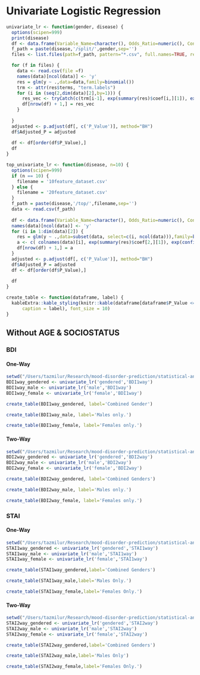 # Univariate Logistic Regression

```r
univariate_lr <- function(gender, disease) {
  options(scipen=999)
  print(disease)
  df <- data.frame(Variable_Name=character(), Odds_Ratio=numeric(), Conf_25=numeric(), Conf_75=numeric(), P_Value=numeric())
  f_path = paste(disease,'/split/',gender,sep='')
  files <- list.files(path=f_path, pattern="*.csv", full.names=TRUE, recursive=FALSE)

  for (f in files) {
    data <- read.csv(file =f)
    names(data)[ncol(data)] <- 'y'
    res = glm(y ~ .,data=data,family=binomial())
    trm <- attr(res$terms, "term.labels")
    for (i in (seq(2,dim(data)[2],by=1))) {
      res_vec <- tryCatch(c(trm[i-1], exp(summary(res)$coef[i,][1]), exp(confint(res)[i,]), summary(res)$coef[i,][4]), error=function(e) c(NA,NA,NA,NA,NA))
      df[nrow(df) + 1,] = res_vec
    }
    
  }
  adjusted <- p.adjust(df[, c('P_Value')], method="BH")
  df$Adjusted_P = adjusted
  
  df <- df[order(df$P_Value),]
  df
}
```

```r
top_univariate_lr <- function(disease, n=10) {
  options(scipen=999)
  if (n == 10) {
    filename = '10feature_dataset.csv'
  } else {
    filename = '20feature_dataset.csv'
  }
  f_path = paste(disease,'/top/',filename,sep='')
  data <- read.csv(f_path)
  
  df <- data.frame(Variable_Name=character(), Odds_Ratio=numeric(), Conf_25=numeric(), Conf_75=numeric(), P_Value=numeric())
  names(data)[ncol(data)] <- 'y'
  for (i in 1:dim(data)[2]) {
    res = glm(y ~ .,data=subset(data, select=c(i, ncol(data))),family=binomial())
    a <- c( colnames(data)[i], exp(summary(res)$coef[2,][1]), exp(confint(res)[2,]), summary(res)$coef[2,][4])
    df[nrow(df) + 1,] = a
  }
  adjusted <- p.adjust(df[, c('P_Value')], method="BH")
  df$Adjusted_P = adjusted
  df <- df[order(df$P_Value),]
  
  df
}
```


```r
create_table <- function(dataframe, label) {
  kableExtra::kable_styling(knitr::kable(dataframe[dataframe$P_Value <= 0.05,], booktabs = TRUE, 
      caption = label), font_size = 10)
}
```

## Without AGE & SOCIOSTATUS

### BDI

#### One-Way


```r
setwd("/Users/tazmilur/Research/mood-disorder-prediction/statistical-analysis/analysis-nocli/")
BDI1way_gendered <- univariate_lr('gendered','BDI1way')
BDI1way_male <- univariate_lr('male','BDI1way')
BDI1way_female <- univariate_lr('female','BDI1way')
```

```r
create_table(BDI1way_gendered, label='Combined Gender')
```

```r
create_table(BDI1way_male, label='Males only.')
```

```r
create_table(BDI1way_female, label='Females only.')
```


#### Two-Way

```r
setwd("/Users/tazmilur/Research/mood-disorder-prediction/statistical-analysis/analysis-nocli/")
BDI2way_gendered <- univariate_lr('gendered','BDI2way')
BDI2way_male <- univariate_lr('male','BDI2way')
BDI2way_female <- univariate_lr('female','BDI2way')
```


```r
create_table(BDI2way_gendered, label='Combined Genders')
```

```r
create_table(BDI2way_male, label='Males only.')
```

```r
create_table(BDI2way_female, label='Females only.')
```

### STAI

#### One-Way

```r
setwd("/Users/tazmilur/Research/mood-disorder-prediction/statistical-analysis/analysis-nocli/")
STAI1way_gendered <- univariate_lr('gendered','STAI1way')
STAI1way_male <- univariate_lr('male','STAI1way')
STAI1way_female <- univariate_lr('female','STAI1way')
```

```r
create_table(STAI1way_gendered,label='Combined Genders')
```


```r
create_table(STAI1way_male,label='Males Only.')
```


```r
create_table(STAI1way_female,label='Females Only.')
```

#### Two-Way

```r
setwd("/Users/tazmilur/Research/mood-disorder-prediction/statistical-analysis/analysis-nocli/")
STAI2way_gendered <- univariate_lr('gendered','STAI2way')
STAI2way_male <- univariate_lr('male','STAI2way')
STAI2way_female <- univariate_lr('female','STAI2way')
```


```r
create_table(STAI2way_gendered,label='Combined Genders')
```

```r
create_table(STAI2way_male,label='Males Only')
```

```r
create_table(STAI2way_female,label='Females Only.')
```

